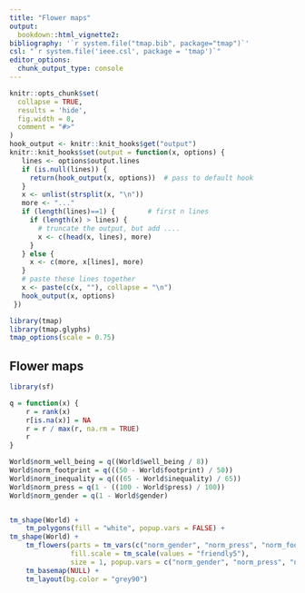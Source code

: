 ```yaml
---
title: "Flower maps"
output: 
  bookdown::html_vignette2:
bibliography: '`r system.file("tmap.bib", package="tmap")`'
csl: "`r system.file('ieee.csl', package = 'tmap')`"
editor_options: 
  chunk_output_type: console
---
```


```r
knitr::opts_chunk$set(
  collapse = TRUE,
  results = 'hide',
  fig.width = 8,
  comment = "#>"
)
hook_output <- knitr::knit_hooks$get("output")
knitr::knit_hooks$set(output = function(x, options) {
   lines <- options$output.lines
   if (is.null(lines)) {
     return(hook_output(x, options))  # pass to default hook
   }
   x <- unlist(strsplit(x, "\n"))
   more <- "..."
   if (length(lines)==1) {        # first n lines
     if (length(x) > lines) {
       # truncate the output, but add ....
       x <- c(head(x, lines), more)
     }
   } else {
     x <- c(more, x[lines], more)
   }
   # paste these lines together
   x <- paste(c(x, ""), collapse = "\n")
   hook_output(x, options)
 })

```


```r
library(tmap)
library(tmap.glyphs)
tmap_options(scale = 0.75)
```


## Flower maps

```r
library(sf)

q = function(x) {
	r = rank(x)
	r[is.na(x)] = NA
	r = r / max(r, na.rm = TRUE)
	r
}

World$norm_well_being = q((World$well_being / 8))
World$norm_footprint = q(((50 - World$footprint) / 50))
World$norm_inequality = q(((65 - World$inequality) / 65))
World$norm_press = q(1 - ((100 - World$press) / 100))
World$norm_gender = q(1 - World$gender)


tm_shape(World) +
	tm_polygons(fill = "white", popup.vars = FALSE) +
tm_shape(World) +	
	tm_flowers(parts = tm_vars(c("norm_gender", "norm_press", "norm_footprint", "norm_well_being", "norm_inequality"), multivariate = TRUE),
			   fill.scale = tm_scale(values = "friendly5"),
			   size = 1, popup.vars = c("norm_gender", "norm_press", "norm_footprint", "norm_well_being","norm_inequality"), id = "name") +
	tm_basemap(NULL) +
	tm_layout(bg.color = "grey90")
```
